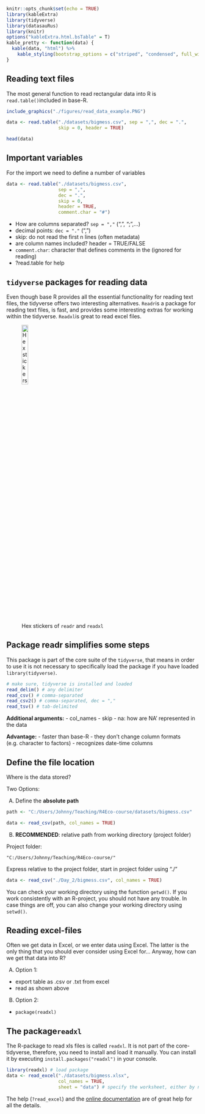 

```r
knitr::opts_chunk$set(echo = TRUE)
library(kableExtra)
library(tidyverse)
library(datasauRus)
library(knitr)
options("kableExtra.html.bsTable" = T)
kable_pretty <- function(data) {
  kable(data, "html") %>%
    kable_styling(bootstrap_options = c("striped", "condensed", full_width=T, position = "center"), full_width=F)
}
```


## Reading text files

The most general function to read rectangular data into R is `read.table()`included in base-R. 

```r
include_graphics("./figures/read_data_example.PNG")
```


```r

data <- read.table("./datasets/bigmess.csv", sep = ",", dec = ".",
                   skip = 0, header = TRUE)

head(data)

```

## Important variables

For the import we need to define a number of variables

```r
data <- read.table("./datasets/bigmess.csv", 
                   sep = ",", 
                   dec = ".",
                   skip = 0,
                   header = TRUE, 
                   comment.char = "#")
```

- How are columns separated? `sep = ","` (",", ";",...)
- decimal points: `dec = "."` (",")
- skip: do not read the first n lines (often metadata)
- are column names included? header = TRUE/FALSE
- `comment.char`: character that defines comments in the (ignored for reading)
- ?read.table for help


## `tidyverse` packages for reading data 

Even though base R provides all the essential functionality for reading text files, the tidyverse offers two interesting alternatives. `Readr`is a package for reading text files, is fast, and provides some interesting extras for working within the tidyverse. `Readxl`is great to read excel files.  


![Hex stickers of `readr` and `readxl`](./figures/readr_readxl.png){width=20%}




## Package readr simplifies some steps

This package is part of the core suite of the `tidyverse`, that means in order to use it is not necessary to specifically load the package if you have loaded `library(tidyverse)`. 

```r
# make sure, tidyverse is installed and loaded
read_delim() # any delimiter
read_csv() # comma-separated
read_csv2() # comma-separated, dec = ","
read_tsv() # tab-delimited

```

__Additional arguments:__
- col_names
- skip
- na: how are NA' represented in the data 



__Advantage:__
- faster than base-R
- they don't change column formats (e.g. character to factors)
- recognizes date-time columns



## Define the file location 

Where is the data stored?

Two Options: 

(A) Define the **absolute path**

```r
path <- "C:/Users/Johnny/Teaching/R4Eco-course/datasets/bigmess.csv"

data <- read_csv(path, col_names = TRUE)

```

(B) **RECOMMENDED**: relative path from working directory (project folder)

Project folder: 

`"C:/Users/Johnny/Teaching/R4Eco-course/"`

Express relative to the project folder, start in project folder using "./"

```r

data <- read_csv("./Day_2/bigmess.csv", col_names = TRUE)

```

You can check your working directory using the function `getwd()`. If you work consistently with an R-project, you should not have any trouble. In case things are off, you can also change your working directory using `setwd()`.


## Reading excel-files

Often we get data in Excel, or we enter data using Excel. The latter is the only thing that you should ever consider using Excel for... Anyway, how can we get that data into R?

(A) Option 1:

- export table as .csv or .txt from excel
- read as shown above

(B) Option 2: 

- `package(readxl)`


## The package`readxl`

The R-package to read xls files is called `readxl`. It is not part of the core-tidyverse, therefore, you need to install and load it manually. You can install it by executing `install.packages("readxl")` in your console. 

```r
library(readxl) # load package
data <- read_excel("./datasets/bigmess.xlsx", 
                   col_names = TRUE, 
                   sheet = "data") # specify the worksheet, either by number or name, default is 1
```

The help (`?read_excel`) and the [online documentation](https://readxl.tidyverse.org/) are of great help for all the details. 
